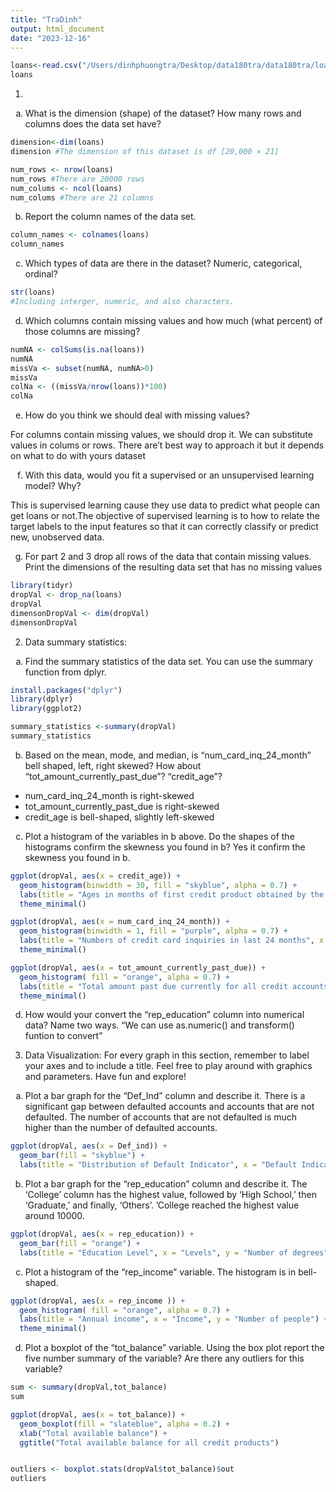 ```yaml
---
title: "TraDinh"
output: html_document
date: "2023-12-16"
---
```


```r
loans<-read.csv("/Users/dinhphuongtra/Desktop/data180tra/data180tra/loan_default_data_set.csv",header=T)
loans
```

1. 
a.	What is the dimension (shape) of the dataset?  How many rows and columns does the data set have?
```r
dimension<-dim(loans)
dimension #The dimension of this dataset is df [20,000 × 21]

num_rows <- nrow(loans)
num_rows #There are 20000 rows
num_colums <- ncol(loans)
num_colums #There are 21 columns
```
b. Report the column names of the data set.
```r
column_names <- colnames(loans)
column_names
```
c. Which types of data are there in the dataset? Numeric, categorical, ordinal?

```r
str(loans)
#Including interger, numeric, and also characters.
```
d.	Which columns contain missing values and how much (what percent) of those columns are missing?
```r
numNA <- colSums(is.na(loans))
numNA
missVa <- subset(numNA, numNA>0)
missVa
colNa <- ((missVa/nrow(loans))*100)
colNa
```

e.	How do you think we should deal with missing values? 

For columns contain missing values, we should drop it. We can substitute values in colums or rows. There are't best way to approach it but it depends on what to do with yours dataset


f.	With this data, would you fit a supervised or an unsupervised learning model? Why?

This is supervised learning cause they use data to predict what people can get loans or not.The objective of supervised learning is to how to relate the target labels to the input features so that it can correctly classify or predict new, unobserved data.


g.	For part 2 and 3 drop all rows of the data that contain missing values. Print the dimensions of the resulting data set that has no missing values
```r
library(tidyr)
dropVal <- drop_na(loans)
dropVal
dimensonDropVal <- dim(dropVal)
dimensonDropVal
```
2.	Data summary statistics:
a.	Find the summary statistics of the data set. You can use the summary function from dplyr. 
```r
install.packages("dplyr")
library(dplyr)
library(ggplot2)
```

```r
summary_statistics <-summary(dropVal)
summary_statistics 
```

b.	Based on the mean, mode, and median, is “num_card_inq_24_month” bell shaped, left, right skewed? How about “tot_amount_currently_past_due”? “credit_age”? 
- num_card_inq_24_month is right-skewed
- tot_amount_currently_past_due is right-skewed
- credit_age is bell-shaped, slightly left-skewed

c.	Plot a histogram of the variables in b above. Do the shapes of the histograms confirm the skewness you found in b?
Yes it confirm the skewness you found in b. 

```r

ggplot(dropVal, aes(x = credit_age)) +
  geom_histogram(binwidth = 30, fill = "skyblue", alpha = 0.7) +
  labs(title = "Ages in months of first credit product obtained by the applicant", x = "Credit Age", y = "Frequency") +
  theme_minimal()

ggplot(dropVal, aes(x = num_card_inq_24_month)) +
  geom_histogram(binwidth = 1, fill = "purple", alpha = 0.7) +
  labs(title = "Numbers of credit card inquiries in last 24 months", x = "num_card_inq_24_monthe", y = "Frequency") +
  theme_minimal()

ggplot(dropVal, aes(x = tot_amount_currently_past_due)) +
  geom_histogram( fill = "orange", alpha = 0.7) +
  labs(title = "Total amount past due currently for all credit accounts", x = "num_card_inq_24_monthe", y = "Frequency") +
  theme_minimal()

```

d.	How would your convert the “rep_education” column into numerical data? Name two ways. 
"We can use as.numeric() and transform() funtion to convert"


3.	Data Visualization:
For every graph in this section, remember to label your axes and to include a title. Feel free to play around with graphics and parameters. Have fun and explore!

a.	Plot a bar graph for the “Def_Ind” column and describe it.
There is a significant gap between defaulted accounts and accounts that are not defaulted. The number of accounts that are not defaulted is much higher than the number of defaulted accounts.
```r
ggplot(dropVal, aes(x = Def_ind)) +
  geom_bar(fill = "skyblue") +
  labs(title = "Distribution of Default Indicator", x = "Default Indicator", y = "Accounts")
```

b.	Plot a bar graph for the “rep_education" column and describe it. 
The 'College' column has the highest value, followed by 'High School,' then 'Graduate,' and finally, 'Others'. 'College reached the highest value around 10000.
```r
ggplot(dropVal, aes(x = rep_education)) +
  geom_bar(fill = "orange") +
  labs(title = "Education Level", x = "Levels", y = "Number of degrees")
```

c.	Plot a histogram of the “rep_income” variable.
The histogram is in bell-shaped. 
```r
ggplot(dropVal, aes(x = rep_income )) +
  geom_histogram( fill = "orange", alpha = 0.7) +
  labs(title = "Annual income", x = "Income", y = "Number of people") +
  theme_minimal()
```

d.	Plot a boxplot of the “tot_balance” variable. Using the box plot report the five number summary of the variable? Are there any outliers for this variable? 

```r
sum <- summary(dropVal,tot_balance)
sum

ggplot(dropVal, aes(x = tot_balance)) + 
  geom_boxplot(fill = "slateblue", alpha = 0.2) + 
  xlab("Total available balance") + 
  ggtitle("Total available balance for all credit products")


outliers <- boxplot.stats(dropVal$tot_balance)$out
outliers
```




